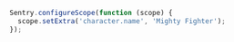 ```javascript
Sentry.configureScope(function (scope) {
  scope.setExtra('character.name', 'Mighty Fighter');
});
```

